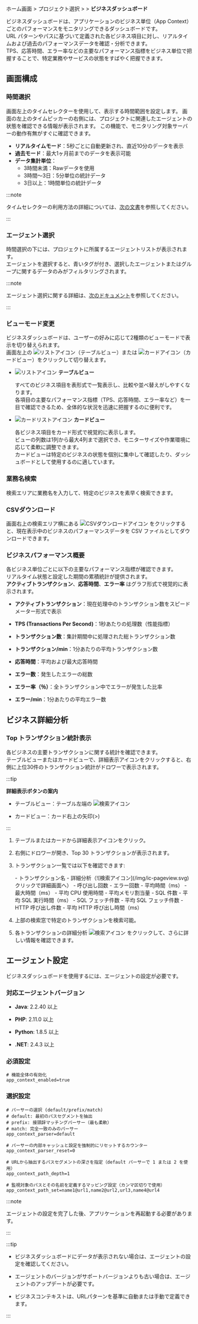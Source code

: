 ホーム画面 &gt; プロジェクト選択 &gt; <Cmdname sid="dashboard" className="uitext" /> &gt; **ビジネスダッシュボード**

ビジネスダッシュボードは、アプリケーションのビジネス単位（App Context）ごとのパフォーマンスをモニタリングできるダッシュボードです。  
URL パターンやパスに基づいて定義された各ビジネス項目に対し、リアルタイムおよび過去のパフォーマンスデータを確認・分析できます。  
TPS、応答時間、エラー率などの主要なパフォーマンス指標をビジネス単位で把握することで、特定業務やサービスの状態をすばやく把握できます。

## 画面構成

<ImgLang img='apm-dashboard-business.png' desc='비즈니스 대시보드' />

### 時間選択

画面左上のタイムセレクターを使用して、表示する時間範囲を設定します。
画面の左上のタイムピッカーの右側には、プロジェクトに関連したエージェントの状態を確認できる情報が表示されます。 この機能で、モニタリング対象サーバーの動作有無がすぐに確認できます。

- **リアルタイムモード**：5秒ごとに自動更新され、直近10分のデータを表示  
- **過去モード**：最大1ヶ月前までのデータを表示可能  
- **データ集計単位**：
  - 3時間未満：Rawデータを使用  
  - 3時間〜3日：5分単位の統計データ  
  - 3日以上：1時間単位の統計データ

:::note

タイムセレクターの利用方法の詳細については、[次の文書](usage-ui#timeselector)を参照してください。

:::

### エージェント選択

時間選択の下には、プロジェクトに所属するエージェントリストが表示されます。  
エージェントを選択すると、青いタグが付き、選択したエージェントまたはグループに関するデータのみがフィルタリングされます。

:::note

エージェント選択に関する詳細は、[次のドキュメント](dashboard#select-agent)を参照してください。

:::

### ビューモード変更

ビジネスダッシュボードは、ユーザーの好みに応じて2種類のビューモードで表示を切り替えられます。  
画面左上の ![リストアイコン](/img/ic-list.svg)（テーブルビュー）または ![カードアイコン](/img/ic-card-list.svg)（カードビュー）をクリックして切り替えます。

- ![リストアイコン](/img/ic-list.svg) **テーブルビュー**

    すべてのビジネス項目を表形式で一覧表示し、比較や並べ替えがしやすくなります。  
    各項目の主要なパフォーマンス指標（TPS、応答時間、エラー率など）を一目で確認できるため、全体的な状況を迅速に把握するのに便利です。

- ![カードリストアイコン](/img/ic-card-list.svg) **カードビュー**

    各ビジネス項目をカード形式で視覚的に表示します。  
    ビューの列数は1列から最大4列まで選択でき、モニターサイズや作業環境に応じて柔軟に調整できます。  
    カードビューは特定のビジネスの状態を個別に集中して確認したり、ダッシュボードとして使用するのに適しています。

### 業務名検索

検索エリアに業務名を入力して、特定のビジネスを素早く検索できます。

### CSVダウンロード

画面右上の検索エリア横にある ![CSVダウンロードアイコン](/img/ic-csv-download-ms.svg) をクリックすると、現在表示中のビジネスのパフォーマンスデータを CSV ファイルとしてダウンロードできます。

### ビジネスパフォーマンス概要

各ビジネス単位ごとに以下の主要なパフォーマンス指標が確認できます。\
リアルタイム状態と設定した期間の累積統計が提供されます。 \
**アクティブトランザクション**、**応答時間**、**エラー率** はグラフ形式で視覚的に表示されます。

- **アクティブトランザクション**：現在処理中のトランザクション数をスピードメーター形式で表示

- **TPS (Transactions Per Second)**：1秒あたりの処理数（性能指標）

- **トランザクション数**：集計期間中に処理された総トランザクション数

- **トランザクション/min**：1分あたりの平均トランザクション数

- **応答時間**：平均および最大応答時間

- **エラー数**：発生したエラーの総数

- **エラー率（％）**：全トランザクション中でエラーが発生した比率

- **エラー/min**：1分あたりの平均エラー数

## ビジネス詳細分析

### Top トランザクション統計表示

各ビジネスの主要トランザクションに関する統計を確認できます。  
テーブルビューまたはカードビューで、詳細表示アイコンをクリックすると、右側に上位30件のトランザクション統計がドロワーで表示されます。

:::tip

**詳細表示ボタンの案内**

- テーブルビュー：テーブル左端の ![検索アイコン](/img/ic-pageview.svg)

- カードビュー：カード右上の矢印(>)

:::

1. テーブルまたはカードから詳細表示アイコンをクリック。

2. 右側にドロワーが開き、Top 30 トランザクションが表示されます。

3. トランザクション一覧では以下を確認できます:

    <Columns>
    <Column className="text--left width--50">
    - トランザクション名  
    - 詳細分析（![検索アイコン](/img/ic-pageview.svg) クリックで詳細画面へ）  
    - 呼び出し回数  
    - エラー回数  
    - 平均時間（ms）  
    - 最大時間（ms）  
    - 平均 CPU 使用時間  
    </Column>
    <Column className="text--left width--50">
    - 平均メモリ割当量  
    - SQL 件数  
    - 平均 SQL 実行時間（ms）  
    - SQL フェッチ件数  
    - 平均 SQL フェッチ件数  
    - HTTP 呼び出し件数  
    - 平均 HTTP 呼び出し時間（ms）
    </Column>
    </Columns>

4. 上部の検索窓で特定のトランザクションを検索可能。

5. 各トランザクションの詳細分析 ![検索アイコン](/img/ic-pageview.svg) をクリックして、さらに詳しい情報を確認できます。

## エージェント設定

ビジネスダッシュボードを使用するには、エージェントの設定が必要です。

### 対応エージェントバージョン

<InDoc product="java">

- **Java**: 2.2.40 以上

</InDoc>

<InDoc product="php">

- **PHP**: 2.11.0 以上

</InDoc>

<InDoc product="python">

- **Python**: 1.8.5 以上

</InDoc>

<InDoc product="dotnet">

- **.NET**: 2.4.3 以上

</InDoc>

### 必須設定

```
# 機能全体の有効化
app_context_enabled=true
```

### 選択設定

```
# パーサーの選択 (default/prefix/match)
# default: 最初のパスセグメントを抽出
# prefix: 接頭辞マッチングパーサー（最も柔軟）
# match: 完全一致のみのパーサー
app_context_parser=default

# パーサーの内部キャッシュと設定を強制的にリセットするカウンター
app_context_parser_reset=0

# URLから抽出するパスセグメントの深さを指定（default パーサーで 1 または 2 を使用）
app_context_path_depth=1

# 監視対象のパスとその名前を定義するマッピング設定（カンマ区切りで使用）
app_context_path_set=name1@url1,name2@url2,url3,name4@url4
```

:::note

エージェントの設定を完了した後、アプリケーションを再起動する必要があります。

:::

:::tip

- ビジネスダッシュボードにデータが表示されない場合は、エージェントの設定を確認してください。

- エージェントのバージョンがサポートバージョンよりも古い場合は、エージェントのアップデートが必要です。

- ビジネスコンテキストは、URLパターンを基準に自動または手動で定義できます。

:::